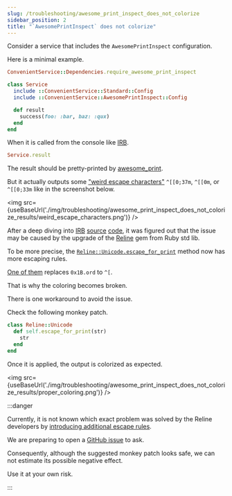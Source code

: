 ```yaml
---
slug: /troubleshooting/awesome_print_inspect_does_not_colorize
sidebar_position: 2
title: "`AwesomePrintInspect` does not colorize"
---
```



Consider a service that includes the `AwesomePrintInspect` configuration.

Here is a minimal example.

```ruby
ConvenientService::Dependencies.require_awesome_print_inspect

class Service
  include ::ConvenientService::Standard::Config
  include ::ConvenientService::AwesomePrintInspect::Config

  def result
    success(foo: :bar, baz: :qux)
  end
end
```

When it is called from the console like [IRB](https://github.com/ruby/irb).

```ruby
Service.result
```

The result should be pretty-printed by [awesome_print](https://github.com/awesome-print/awesome_print).

But it actually outputs some ["weird escape characters"](https://colors.sh) `^[[0;37m`, `^[[0m`, or `^[[0;33m` like in the screenshot below.

<img src={useBaseUrl('./img/troubleshooting/awesome_print_inspect_does_not_colorize_results/weird_escape_characters.png')} />

After a deep diving into [IRB](https://github.com/ruby/irb) [source](https://github.com/ruby/irb/blob/v1.13.1/lib/irb/inspector.rb#L113) [code](https://github.com/ruby/irb/blob/v1.13.1/lib/irb/color.rb#L150), it was figured out that the issue may be caused by the upgrade of the [Reline](https://github.com/ruby/reline) gem from Ruby std lib.

To be more precise, the [`Reline::Unicode.escape_for_print`](https://github.com/ruby/reline/blob/v0.5.8/lib/reline/unicode.rb#L44C12-L44C28) method now has more escaping rules.

[One of them](https://github.com/ruby/reline/blob/v0.5.8/lib/reline/unicode.rb#L30) replaces `0x1B.ord` to `^[`.

That is why the coloring becomes broken.

There is one workaround to avoid the issue.

Check the following monkey patch.

```ruby
class Reline::Unicode
  def self.escape_for_print(str)
    str
  end
end
```

Once it is applied, the output is colorized as expected.

<img src={useBaseUrl('./img/troubleshooting/awesome_print_inspect_does_not_colorize_results/proper_coloring.png')} />

:::danger

Currently, it is not known which exact problem was solved by the Reline developers by [introducing additional escape rules](https://github.com/ruby/reline/commit/e7af054ba5ab8e749c92f9e5cf032f362ebbe747).

We are preparing to open a [GitHub issue](https://github.com/ruby/reline/issues) to ask.

Consequently, although the suggested monkey patch looks safe, we can not estimate its possible negative effect.

Use it at your own risk.

:::
